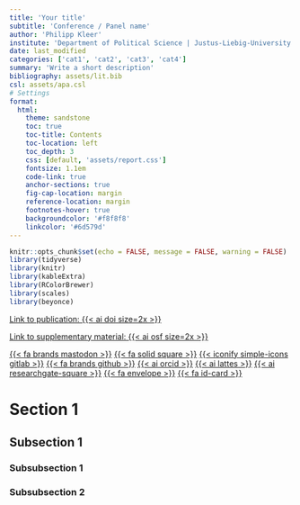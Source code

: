 ```yaml
---
title: 'Your title'
subtitle: 'Conference / Panel name'
author: 'Philipp Kleer'
institute: 'Department of Political Science | Justus-Liebig-University Giessen' 
date: last_modified
categories: ['cat1', 'cat2', 'cat3', 'cat4']
summary: 'Write a short description'
bibliography: assets/lit.bib
csl: assets/apa.csl
# Settings
format:
  html:
    theme: sandstone
    toc: true
    toc-title: Contents
    toc-location: left
    toc_depth: 3
    css: [default, 'assets/report.css']
    fontsize: 1.1em
    code-link: true
    anchor-sections: true
    fig-cap-location: margin
    reference-location: margin
    footnotes-hover: true
    backgroundcolor: '#f8f8f8'
    linkcolor: '#6d579d'
---
```


```r
knitr::opts_chunk$set(echo = FALSE, message = FALSE, warning = FALSE)
library(tidyverse)
library(knitr)
library(kableExtra)
library(RColorBrewer)
library(scales)
library(beyonce)
```

::: {.social}

[Link to publication: {{< ai doi size=2x >}}](https://doi.org/)

[Link to supplementary material: {{< ai osf size=2x >}}](https://osf.io/puqt7/?view_only=62834b9d29914bf3b50ae13916d9c78b)

[{{< fa brands mastodon >}}](https://polsci.social/@philk){.mastodon} [{{< fa solid square >}}](https://bsky.app/profile/phil-k.bsky.social){.bluesky} [{{< iconify simple-icons gitlab >}}](https://gitlab.com/bpkleer){.gitlab} [{{< fa brands github >}}](https://github.com/bpkleer){.github} [{{< ai orcid >}}](https://orcid.org/0000-0003-1935-387X){.orcid} [{{< ai lattes >}}](http://lattes.cnpq.br/4785970328498860){.lattes} [{{< ai researchgate-square >}}](https://www.researchgate.net/profile/Philipp-Kleer){.researchgate} [{{< fa envelope >}}](mailto:philipp.kleer@sowi.uni-giessen.de){.email} [{{< fa id-card >}} ](https://bpkleer.github.io/en){.website}
:::

# Section 1

## Subsection 1

### Subsubsection 1

### Subsubsection 2
